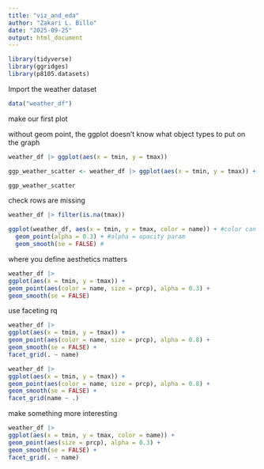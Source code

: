 ```yaml
---
title: "viz_and_eda"
author: "Zakari L. Billo"
date: "2025-09-25"
output: html_document
---
```


```r
library(tidyverse)
library(ggridges)
library(p8105.datasets)
```

Import the weather dataset

```r
data("weather_df")
```

make our first plot

without geom point, the ggplot doesn't know what object types to put on the graph

```r
weather_df |> ggplot(aes(x = tmin, y = tmax))
```

```r
ggp_weather_scatter <- weather_df |> ggplot(aes(x = tmin, y = tmax)) + geom_point()

ggp_weather_scatter
```

check rows are missing 

```r
weather_df |> filter(is.na(tmax))
```

```r
ggplot(weather_df, aes(x = tmin, y = tmax, color = name)) + #color can be in the ggplot(aes())
  geom_point(alpha = 0.3) + #alpha = opacity param
  geom_smooth(se = FALSE) #
```

 where you define aesthetics matters
 
```r
weather_df |>
ggplot(aes(x = tmin, y = tmax)) +
geom_point(aes(color = name, size = prcp), alpha = 0.3) + 
geom_smooth(se = FALSE) 
```

use faceting rq

```r
weather_df |>
ggplot(aes(x = tmin, y = tmax)) +
geom_point(aes(color = name, size = prcp), alpha = 0.8) + 
geom_smooth(se = FALSE) + 
facet_grid(. ~ name)

weather_df |>
ggplot(aes(x = tmin, y = tmax)) +
geom_point(aes(color = name, size = prcp), alpha = 0.8) + 
geom_smooth(se = FALSE) + 
facet_grid(name ~ .)
```

make something more interesting 

```r
weather_df |>
ggplot(aes(x = tmin, y = tmax, color = name)) +
geom_point(aes(size = prcp), alpha = 0.3) + 
geom_smooth(se = FALSE) + 
facet_grid(. ~ name)
```

